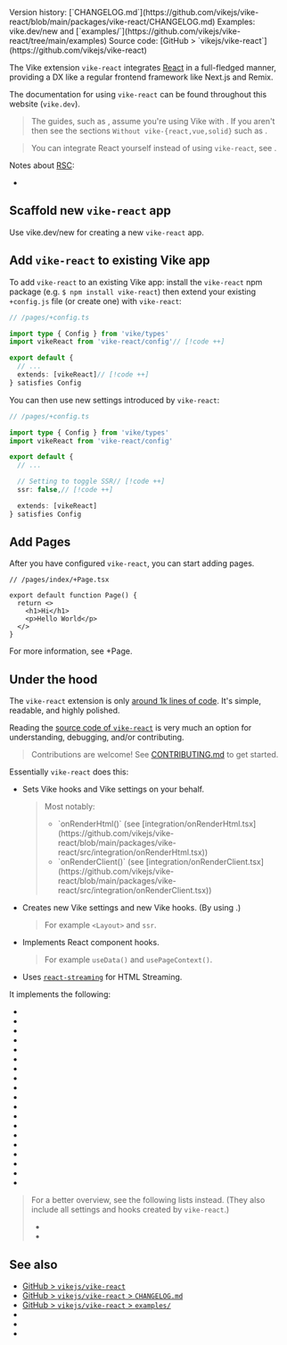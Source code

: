 
<PageHeader>
Version history: [`CHANGELOG.md`](https://github.com/vikejs/vike-react/blob/main/packages/vike-react/CHANGELOG.md)  
Examples: <Link href="/new">vike.dev/new</Link> and [`examples/`](https://github.com/vikejs/vike-react/tree/main/examples)  
Source code: [GitHub > `vikejs/vike-react`](https://github.com/vikejs/vike-react)  
</PageHeader>

The <Link href="/extensions">Vike extension</Link> `vike-react` integrates [React](https://react.dev) in a full-fledged manner, providing a DX like a regular frontend framework like Next.js and Remix.

The documentation for using `vike-react` can be found throughout this website (`vike.dev`).

> The guides, such as <Link href="/data-fetching" />, assume you're using Vike with <UiFrameworkExtension name noLink comma />. If you aren't then see the sections `Without vike-{react,vue,solid}` such as <Link href="/useData#without-vike-react-vue-solid" />.

> You can integrate React yourself instead of using `vike-react`, see <Link href="/react#custom-integration" />.

Notes about [RSC](https://react.dev/blog/2023/03/22/react-labs-what-we-have-been-working-on-march-2023#react-server-components):
- <Link href="/react#react-server-components" doNotInferSectionTitle />


## Scaffold new `vike-react` app

Use <Link href="/new">vike.dev/new</Link> for creating a new `vike-react` app.


## Add `vike-react` to existing Vike app

To add `vike-react` to an existing Vike app: install the `vike-react` npm package (e.g. `$ npm install vike-react`) then extend your existing `+config.js` file (or create one) with `vike-react`:

```ts
// /pages/+config.ts

import type { Config } from 'vike/types'
import vikeReact from 'vike-react/config'// [!code ++]

export default {
  // ...
  extends: [vikeReact]// [!code ++]
} satisfies Config
```

You can then use <Link href="#under-the-hood">new settings introduced by `vike-react`</Link>:

```ts
// /pages/+config.ts

import type { Config } from 'vike/types'
import vikeReact from 'vike-react/config'

export default {
  // ...

  // Setting to toggle SSR// [!code ++]
  ssr: false,// [!code ++]

  extends: [vikeReact]
} satisfies Config
```

## Add Pages

After you have configured `vike-react`, you can start adding pages.

```tsx
// /pages/index/+Page.tsx
 
export default function Page() {
  return <>
    <h1>Hi</h1>
    <p>Hello World</p>
  </>
}
```

For more information, see <Link href="/Page">+Page</Link>.

## Under the hood

The `vike-react` extension is only [around 1k lines of code](https://gist.github.com/brillout/6267ecb8c996fb4a401985106cc81936).
It's simple, readable, and highly polished.

Reading the [source code of `vike-react`](https://github.com/vikejs/vike-react) is very much an option for understanding, debugging, and/or contributing.

> Contributions are welcome! See [CONTRIBUTING.md](https://github.com/vikejs/vike-react/blob/main/CONTRIBUTING.md) to get started.

Essentially `vike-react` does this:
- Sets <Link href="/hooks">Vike hooks</Link> and <Link href="/settings">Vike settings</Link> on your behalf.
  > Most notably:
  > - <Link href="/onRenderHtml">`onRenderHtml()`</Link>
  >   (see [integration/onRenderHtml.tsx](https://github.com/vikejs/vike-react/blob/main/packages/vike-react/src/integration/onRenderHtml.tsx))
  > - <Link href="/onRenderClient">`onRenderClient()`</Link>
  >   (see [integration/onRenderClient.tsx](https://github.com/vikejs/vike-react/blob/main/packages/vike-react/src/integration/onRenderClient.tsx))
- Creates new Vike settings and new Vike hooks. (By using <Link href="/meta" />.)
  > For example <Link href="/Layout">`<Layout>`</Link> and <Link href="/ssr">`ssr`</Link>.
- Implements React component hooks.
  > For example <Link href="/useData">`useData()`</Link> and <Link href="/usePageContext">`usePageContext()`</Link>.
- Uses [`react-streaming`](https://github.com/brillout/react-streaming) for <Link href="/streaming">HTML Streaming</Link>.

It implements the following:

- <Link noBreadcrumb href="/useData" />
- <Link noBreadcrumb href="/usePageContext" />
- <Link noBreadcrumb href="/Layout" />
- <Link noBreadcrumb href="/Wrapper" />
- <Link noBreadcrumb href="/ssr" />
- <Link noBreadcrumb href="/stream" />
- <Link noBreadcrumb href="/clientOnly" />
- <Link noBreadcrumb href="/reactStrictMode" />
- <Link noBreadcrumb href="/onBeforeRenderClient" />
- <Link noBreadcrumb href="/onAfterRenderClient" />
- <Link noBreadcrumb href="/Head" />
- <Link noBreadcrumb href="/title" />
- <Link noBreadcrumb href="/description" />
- <Link noBreadcrumb href="/image" />
- <Link noBreadcrumb href="/favicon" />
- <Link noBreadcrumb href="/viewport" />
- <Link noBreadcrumb href="/lang" />
- <Link noBreadcrumb href="/htmlAttributes" />
- <Link noBreadcrumb href="/bodyAttributes" />

> For a better overview, see the following lists instead. (They also include all settings and hooks created by `vike-react`.)
> - <Link href="/settings" />
> - <Link href="/hooks" />



## See also

- [GitHub > `vikejs/vike-react`](https://github.com/vikejs/vike-react)
- [GitHub > `vikejs/vike-react` > `CHANGELOG.md`](https://github.com/vikejs/vike-react/blob/main/packages/vike-react/CHANGELOG.md)
- [GitHub > `vikejs/vike-react` > `examples/`](https://github.com/vikejs/vike-react/tree/main/examples)
- <Link href="/react" />
- <Link href="/vike-vue" />
- <Link href="/vike-solid" />

